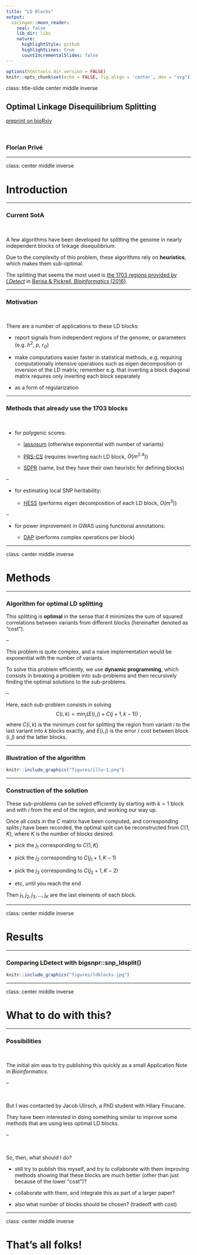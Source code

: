 ```yaml
---
title: "LD Blocks"
output:
  xaringan::moon_reader:
    seal: false
    lib_dir: libs
    nature:
      highlightStyle: github
      highlightLines: true
      countIncrementalSlides: false
---
```


```r
options(htmltools.dir.version = FALSE)
knitr::opts_chunk$set(echo = FALSE, fig.align = 'center', dev = "svg")
```

class: title-slide center middle inverse

## Optimal Linkage Disequilibrium Splitting

[preprint on bioRxiv](https://doi.org/10.1101/2021.02.11.430793)

<br>

### Florian Privé

---

class: center middle inverse

# Introduction

---

### Current SotA

<br>

A few algorithms have been developed for splitting the genome in nearly independent blocks of linkage disequilibrium. 

Due to the complexity of this problem, these algorithms rely on **heuristics**, which makes them sub-optimal. 

The splitting that seems the most used is [the 1703 regions provided by *LDetect*](https://bitbucket.org/nygcresearch/ldetect-data/src/master/EUR/fourier_ls-all.bed) in [Berisa & Pickrell, *Bioinformatics* (2016)](https://doi.org/10.1093/bioinformatics/btv546). 

---

### Motivation

<br>

There are a number of applications to these LD blocks:

- report signals from independent regions of the genome, or parameters (e.g. $h^2$, $p$, $r_G$)

- make computations easier faster in statistical methods, e.g. requiring computationally intensive operations such as eigen decomposition or inversion of the LD matrix; remember e.g. that inverting a block diagonal matrix requires only inverting each block separately

- as a form of regularization



---

### Methods that already use the 1703 blocks

<br>

- for polygenic scores:

    - [lassosum](https://doi.org/10.1002/gepi.22050) (otherwise exponential with number of variants)
    
    - [PRS-CS](https://doi.org/10.1038/s41467-019-09718-5) (requires inverting each LD block, $O(m^{2.4})$)
    
    - [SDPR](https://doi.org/10.1101/2020.11.30.405241) (same, but they have their own heuristic for defining blocks)
    
--
    
- for estimating local SNP heritability:

    - [HESS](https://dx.doi.org/10.1016%2Fj.ajhg.2016.05.013) (performs eigen decomposition of each LD block, $O(m^3)$)
    
--
    
- for power improvement in GWAS using functional annotations:

    - [DAP](https://dx.doi.org/10.1016%2Fj.ajhg.2016.03.029) (performs complex operations per block)


---

class: center middle inverse

# Methods

---

### Algorithm for optimal LD splitting

This splitting is **optimal** in the sense that it minimizes the sum of squared correlations between variants from different blocks (hereinafter denoted as "cost").

--

This problem is quite complex, and a naive implementation would be exponential with the number of variants.

To solve this problem efficiently, we use **dynamic programming**, which consists in breaking a problem into sub-problems and then recursively finding the optimal solutions to the sub-problems.

--

Here, each sub-problem consists in solving
$$C(i, k) = \min_j \left\lbrace E(i, j) + C(j + 1, k - 1) \right\rbrace ~,$$
where $C(i, k)$ is the minimum cost for splitting the region from variant $i$ to the last variant into $k$ blocks exactly, and $E(i, j)$ is the error / cost between block $(i, j)$ and the latter blocks.

---

### Illustration of the algorithm

```r
knitr::include_graphics("figures/illu-1.png")
```

---

### Construction of the solution

These sub-problems can be solved efficiently by starting with $k=1$ block and with $i$ from the end of the region, and working our way up.

Once all costs in the $C$ matrix have been computed, and corresponding splits $j$ have been recorded, the optimal split can be reconstructed from $C(1, K)$, where $K$ is the number of blocks desired:

  - pick the $j_1$ corresponding to $C(1, K)$
  
  - pick the $j_2$ corresponding to $C(j_1+1, K-1)$
  
  - pick the $j_3$ corresponding to $C(j_2+1, K-2)$
  
  - etc, until you reach the end
  
Then $j_1, j_2, j_3, \ldots, j_K$ are the last elements of each block.

---

class: center middle inverse

# Results

---

### Comparing LDetect with bigsnpr::snp_ldsplit()

```r
knitr::include_graphics("figures/ldblocks.jpg")
```

---

class: center middle inverse

# What to do with this?

---

### Possibilities

<br>

The initial aim was to try publishing this quickly as a small Application Note in *Bioinformatics*.

--

<br>

But I was contacted by Jacob Ulirsch, a PhD student with Hilary Finucane.

They have been interested in doing something similar to improve some methods that are using less optimal LD blocks. 

--

<br>

So, then, what should I do?

- still try to publish this myself, and try to collaborate with them improving methods showing that these blocks are much better (other than just because of the lower "cost")?

- collaborate with them, and integrate this as part of a larger paper?

- also what number of blocks should be chosen? (tradeoff with cost)

---

class: center middle inverse

# That's all folks!
